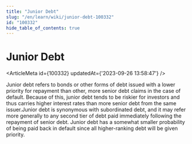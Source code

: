 ```yaml
---
title: "Junior Debt"
slug: "/en/learn/wiki/junior-debt-100332"
id: "100332"
hide_table_of_contents: true
---
```



# Junior Debt

<ArticleMeta id={100332} updatedAt={'2023-09-26 13:58:47'} />
<div className='border-solid border-b border-t-0 my-4 border-[var(--ifm-color-gray-300)]' />

Junior debt refers to bonds or other forms of debt issued with a lower priority for repayment than other, more senior debt claims in the case of default. Because of this, junior debt tends to be riskier for investors and thus carries higher interest rates than more senior debt from the same issuer.Junior debt is synonymous with subordinated debt, and it may refer more generally to any second tier of debt paid immediately following the repayment of senior debt. Junior debt has a somewhat smaller probability of being paid back in default since all higher-ranking debt will be given priority.
